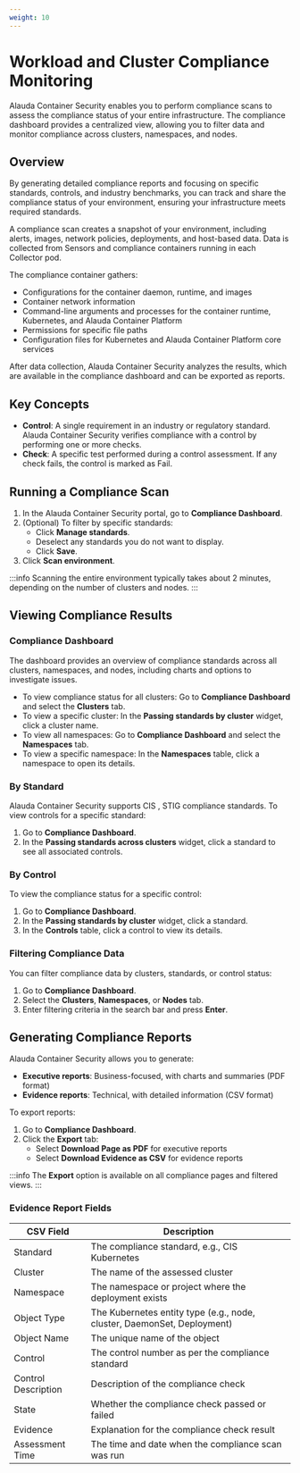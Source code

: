 ```yaml
---
weight: 10
---
```


# Workload and Cluster Compliance Monitoring

Alauda Container Security enables you to perform compliance scans to assess the compliance status of your entire infrastructure. The compliance dashboard provides a centralized view, allowing you to filter data and monitor compliance across clusters, namespaces, and nodes.

## Overview

By generating detailed compliance reports and focusing on specific standards, controls, and industry benchmarks, you can track and share the compliance status of your environment, ensuring your infrastructure meets required standards.

A compliance scan creates a snapshot of your environment, including alerts, images, network policies, deployments, and host-based data. Data is collected from Sensors and compliance containers running in each Collector pod.

The compliance container gathers:
- Configurations for the container daemon, runtime, and images
- Container network information
- Command-line arguments and processes for the container runtime, Kubernetes, and Alauda Container Platform
- Permissions for specific file paths
- Configuration files for Kubernetes and Alauda Container Platform core services

After data collection, Alauda Container Security analyzes the results, which are available in the compliance dashboard and can be exported as reports.

## Key Concepts

- **Control**: A single requirement in an industry or regulatory standard. Alauda Container Security verifies compliance with a control by performing one or more checks.
- **Check**: A specific test performed during a control assessment. If any check fails, the control is marked as Fail.

## Running a Compliance Scan

1. In the Alauda Container Security portal, go to **Compliance Dashboard**.
2. (Optional) To filter by specific standards:
   - Click **Manage standards**.
   - Deselect any standards you do not want to display.
   - Click **Save**.
3. Click **Scan environment**.

:::info
Scanning the entire environment typically takes about 2 minutes, depending on the number of clusters and nodes.
:::

## Viewing Compliance Results

### Compliance Dashboard

The dashboard provides an overview of compliance standards across all clusters, namespaces, and nodes, including charts and options to investigate issues.

- To view compliance status for all clusters: Go to **Compliance Dashboard** and select the **Clusters** tab.
- To view a specific cluster: In the **Passing standards by cluster** widget, click a cluster name.
- To view all namespaces: Go to **Compliance Dashboard** and select the **Namespaces** tab.
- To view a specific namespace: In the **Namespaces** table, click a namespace to open its details.

### By Standard

Alauda Container Security supports CIS , STIG compliance standards. To view controls for a specific standard:

1. Go to **Compliance Dashboard**.
2. In the **Passing standards across clusters** widget, click a standard to see all associated controls.

### By Control

To view the compliance status for a specific control:

1. Go to **Compliance Dashboard**.
2. In the **Passing standards by cluster** widget, click a standard.
3. In the **Controls** table, click a control to view its details.

### Filtering Compliance Data

You can filter compliance data by clusters, standards, or control status:

1. Go to **Compliance Dashboard**.
2. Select the **Clusters**, **Namespaces**, or **Nodes** tab.
3. Enter filtering criteria in the search bar and press **Enter**.

## Generating Compliance Reports

Alauda Container Security allows you to generate:
- **Executive reports**: Business-focused, with charts and summaries (PDF format)
- **Evidence reports**: Technical, with detailed information (CSV format)

To export reports:

1. Go to **Compliance Dashboard**.
2. Click the **Export** tab:
   - Select **Download Page as PDF** for executive reports
   - Select **Download Evidence as CSV** for evidence reports

:::info
The **Export** option is available on all compliance pages and filtered views.
:::

### Evidence Report Fields

| CSV Field           | Description                                                                 |
|---------------------|-----------------------------------------------------------------------------|
| Standard            | The compliance standard, e.g., CIS Kubernetes                               |
| Cluster             | The name of the assessed cluster                                            |
| Namespace           | The namespace or project where the deployment exists                        |
| Object Type         | The Kubernetes entity type (e.g., node, cluster, DaemonSet, Deployment)     |
| Object Name         | The unique name of the object                                               |
| Control             | The control number as per the compliance standard                           |
| Control Description | Description of the compliance check                                         |
| State               | Whether the compliance check passed or failed                               |
| Evidence            | Explanation for the compliance check result                                 |
| Assessment Time     | The time and date when the compliance scan was run                          |

